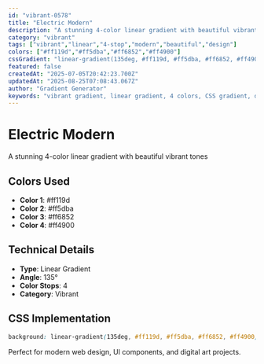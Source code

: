 ```yaml
---
id: "vibrant-0578"
title: "Electric Modern"
description: "A stunning 4-color linear gradient with beautiful vibrant tones"
category: "vibrant"
tags: ["vibrant","linear","4-stop","modern","beautiful","design"]
colors: ["#ff119d","#ff5dba","#ff6852","#ff4900"]
cssGradient: "linear-gradient(135deg, #ff119d, #ff5dba, #ff6852, #ff4900)"
featured: false
createdAt: "2025-07-05T20:42:23.700Z"
updatedAt: "2025-08-25T07:08:43.067Z"
author: "Gradient Generator"
keywords: "vibrant gradient, linear gradient, 4 colors, CSS gradient, design, #ff119d, #ff5dba, #ff6852, #ff4900"
---
```


# Electric Modern

A stunning 4-color linear gradient with beautiful vibrant tones

## Colors Used
- **Color 1**: #ff119d
- **Color 2**: #ff5dba
- **Color 3**: #ff6852
- **Color 4**: #ff4900

## Technical Details
- **Type**: Linear Gradient
- **Angle**: 135°
- **Color Stops**: 4
- **Category**: Vibrant

## CSS Implementation
```css
background: linear-gradient(135deg, #ff119d, #ff5dba, #ff6852, #ff4900);
```

Perfect for modern web design, UI components, and digital art projects.
